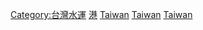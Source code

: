 {{cat main|臺灣港口}}
{{Commons category|Ports and harbours in Taiwan}}

[[Category:台灣水運|Category:台灣水運]]
[[Category:台灣交通基礎設施|港‎]]
[[Category:太平洋港口|Taiwan]]
[[Category:亞洲港口|Taiwan]]
[[Category:各国港口|Taiwan]]